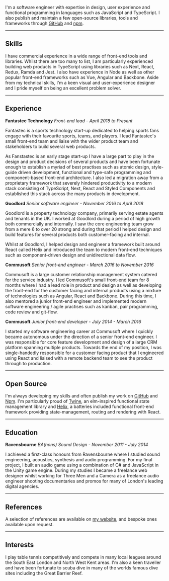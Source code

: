I'm a software engineer with expertise in design, user experience and functional programming in languages such as JavaScript and TypeScript. I also publish and maintain a few open-source libraries, tools and frameworks through [GitHub](https://github.com/josephluck) and [npm](https://www.npmjs.com/~josephluck).

---

## Skills

I have commercial experience in a wide range of front-end tools and libraries. Whilst there are too many to list, I am particularly experienced building web products in TypeScript using libraries such as Next, React, Redux, Ramda and Jest. I also have experience in Node as well as other popular front-end frameworks such as Vue, Angular and Backbone. Aside from my technical skills, I'm a keen visual and user-experience designer and I pride myself on being an excellent problem solver.

---

## Experience

**Fantastec Technology** _Front-end lead - April 2018 to Present_

Fantastec is a sports technology start-up dedicated to helping sports fans engage with their favourite sports, teams, and players. I lead Fantastec's small front-end team and liaise with the wider product team and stakeholders to build several web products.

As Fanstastec is an early stage start-up I have a large part to play in the design and product decisions of several products and have been fortunate enough to establish a myriad of best practises such as atomic design, style-guide driven development, functional and type-safe programming and component-based front-end architecture. I also led a migration away from a proprietary framework that severely hindered productivity to a modern stack consisting of TypeScript, Next, React and Styled Components and established this stack across the many products in development.

**Goodlord** _Senior software engineer - November 2016 to April 2018_

Goodlord is a property technology company, primarily serving estate agents and tenants in the UK. I worked at Goodlord during a period of high growth both commercially and internally. I saw the core engineering team grow from a mere 6 to over 20 strong and during that period I helped design and build features for several products both customer-facing and internal.

Whilst at Goodlord, I helped design and engineer a framework built around React called Helix and introduced the team to modern front-end techniques such as component-driven design and unidirectional data flow.

**Commusoft** _Senior front-end engineer - March 2016 to November 2016_

Commusoft is a large customer relationship management system catered for the service industry. I led Commusoft's small front-end team for 8 months where I had a lead role in product and design as well as developing the front-end for the customer facing and internal products using a mixture of technologies such as Angular, React and Backbone. During this time, I also mentored a junior front-end engineer and implemented modern software engineering / agile practises such as kanban, pair programming, code review and git-flow.

**Commusoft** _Junior front-end developer - July 2014 - March 2016_

I started my software engineering career at Commusoft where I quickly became autonomous under the direction of a senior front-end engineer. I was responsible for core feature development and design of a large CRM platform spanning multiple products. Towards the end of my position, I was single-handedly responsible for a customer facing product that I engineered using React and liaised with a remote backend team to see the product through to production.

---

## Open Source

I'm always developing my skills and often publish my work on [GitHub](https://github.com/josephluck) and [Npm](https://npmjs.com/~josephluck). I'm particularly proud of [Twine](https://github.com/josephluck/twine), an elm-inspired functional state management library and [Helix](https://github.com/josephluck/helix), a batteries included functional front-end framework providing state-management, routing and rendering with React.

---

## Education

**Ravensbourne** _BA(hons) Sound Design - November 2011 - July 2014_

I achieved a first-class honours from Ravensbourne where I studied sound engineering, acoustics, synthesis and audio programming. For my final project, I built an audio game using a combination of C# and JavaScript in the Unity game engine. During my studies I became a freelance web designer whilst working for Three Men and a Camera as a freelance audio engineer shooting documentaries and promos for many of London's leading digital agencies.

---

## References

A selection of references are available on [my website](/references), and bespoke ones available upon request.

---

## Interests

I play table tennis competitively and compete in many local leagues around the South East London and North West Kent areas. I'm also a keen traveller and have been fortunate to scuba dive in many of the worlds famous dive sites including the Great Barrier Reef.
